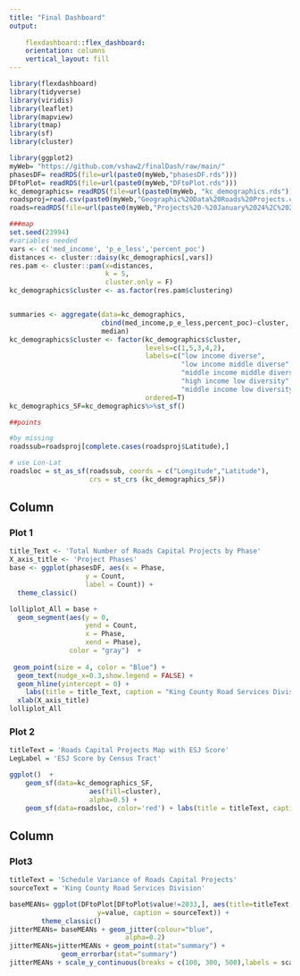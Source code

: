```yaml
---
title: "Final Dashboard"
output:   
  
    flexdashboard::flex_dashboard:
    orientation: columns
    vertical_layout: fill
---
```

```r
library(flexdashboard)
library(tidyverse)
library(viridis)
library(leaflet)
library(mapview)
library(tmap)
library(sf)
library(cluster)

library(ggplot2)
myWeb= "https://github.com/vshaw2/finalDash/raw/main/"
phasesDF= readRDS(file=url(paste0(myWeb,"phasesDF.rds")))
DFtoPlot= readRDS(file=url(paste0(myWeb,"DFtoPlot.rds")))
kc_demographics= readRDS(file=url(paste0(myWeb, "kc_demographics.rds")))
roadsproj=read.csv(paste0(myWeb,"Geographic%20Data%20Roads%20Projects.csv"))
roads=readRDS(file=url(paste0(myWeb,"Projects%20-%20January%2024%2C%202022.rds")))

###map
set.seed(23994)
#variables needed
vars <- c('med_income', 'p_e_less','percent_poc')
distances <- cluster::daisy(kc_demographics[,vars])
res.pam <- cluster::pam(x=distances,
                        k = 5,
                        cluster.only = F)
kc_demographics$cluster <- as.factor(res.pam$clustering)


summaries <- aggregate(data=kc_demographics,
                       cbind(med_income,p_e_less,percent_poc)~cluster,
                       median)
kc_demographics$cluster <- factor(kc_demographics$cluster,
                                  levels=c(1,5,3,4,2),
                                  labels=c("low income diverse",
                                           "low income middle diverse",
                                           "middle income middle diverse", 
                                           "high income low diversity", 
                                           "middle income low diversity"),
                                  ordered=T)
kc_demographics_SF=kc_demographics%>%st_sf()

##points

#by missing
roadssub=roadsproj[complete.cases(roadsproj$Latitude),]

# use Lon-Lat
roadsloc = st_as_sf(roadssub, coords = c("Longitude","Latitude"), 
                    crs = st_crs (kc_demographics_SF))
```

Column 
-----------------------------------------------------------------------

### Plot 1
```r
title_Text <- 'Total Number of Roads Capital Projects by Phase'
X_axis_title <- 'Project Phases'
base <- ggplot(phasesDF, aes(x = Phase,
                   y = Count,
                   label = Count)) +
  theme_classic()

lolliplot_All = base + 
  geom_segment(aes(y = 0, 
                   yend = Count, 
                   x = Phase, 
                   xend = Phase),
               color = "gray")  +
  
 geom_point(size = 4, color = "Blue") +
  geom_text(nudge_x=0.3,show.legend = FALSE) +
  geom_hline(yintercept = 0) + 
    labs(title = title_Text, caption = "King County Road Services Division") +
  xlab(X_axis_title)
lolliplot_All
```

### Plot 2
```r
titleText = 'Roads Capital Projects Map with ESJ Score'
LegLabel = 'ESJ Score by Census Tract' 

ggplot()  + 
    geom_sf(data=kc_demographics_SF, 
                    aes(fill=cluster), 
                    alpha=0.5) +  
    geom_sf(data=roadsloc, color='red') + labs(title = titleText, caption = "King County") + theme(plot.title = element_text(hjust = 0.5)) + guides(fill=guide_legend(title="ESJ Score by Census Tract")) 

```

Column 
-----------------------------------------------------------------------

### Plot3

```r
titleText = 'Schedule Variance of Roads Capital Projects'
sourceText = 'King County Road Services Division'

baseMEANs= ggplot(DFtoPlot[DFtoPlot$value!=2033,], aes(title=titleText, x=Portfolio.Category,
                      y=value, caption = sourceText)) +
        theme_classic()
jitterMEANs= baseMEANs + geom_jitter(colour="blue",
                             alpha=0.2)
jitterMEANs=jitterMEANs + geom_point(stat="summary") +
             geom_errorbar(stat="summary")
jitterMEANs + scale_y_continuous(breaks = c(100, 300, 500),labels = scales::comma) + labs(title = titleText, caption = sourceText) + xlab("Engineering Unit") + ylab("Milestone Schedule Variance (Days)") + theme(plot.title = element_text(hjust = 0.5))
```


